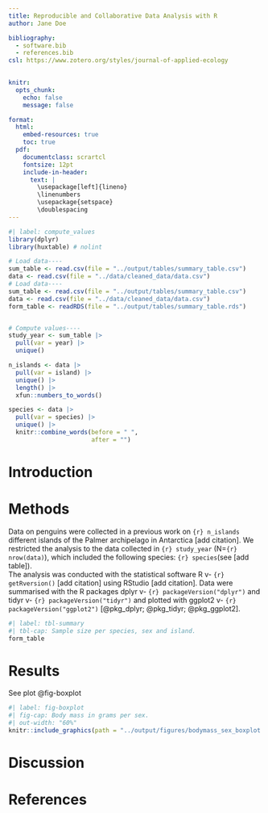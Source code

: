 ```yaml
---
title: Reproducible and Collaborative Data Analysis with R
author: Jane Doe

bibliography:
  - software.bib
  - references.bib
csl: https://www.zotero.org/styles/journal-of-applied-ecology

  
knitr:
  opts_chunk: 
    echo: false
    message: false

format: 
  html: 
    embed-resources: true
    toc: true
  pdf:
    documentclass: scrartcl
    fontsize: 12pt
    include-in-header: 
      text: |
        \usepackage[left]{lineno}
        \linenumbers
        \usepackage{setspace}
        \doublespacing
---
```




```r
#| label: compute_values
library(dplyr)
library(huxtable) # nolint

# Load data----
sum_table <- read.csv(file = "../output/tables/summary_table.csv")
data <- read.csv(file = "../data/cleaned_data/data.csv")
# Load data----
sum_table <- read.csv(file = "../output/tables/summary_table.csv")
data <- read.csv(file = "../data/cleaned_data/data.csv")
form_table <- readRDS(file = "../output/tables/summary_table.rds")


# Compute values----
study_year <- sum_table |>
  pull(var = year) |>
  unique()

n_islands <- data |>
  pull(var = island) |>
  unique() |>
  length() |>
  xfun::numbers_to_words()

species <- data |>
  pull(var = species) |>
  unique() |>
  knitr::combine_words(before = " ",
                       after = "")
```



# Introduction

# Methods

Data on penguins were collected in a previous work on `{r} n_islands` different islands of the Palmer archipelago in Antarctica [add citation]. We restricted the analysis to the data collected in `{r} study_year` (N=`{r} nrow(data)`), which included the following species: `{r} species`(see [add table]).\
The analysis was conducted with the statistical software R v- `{r} getRversion()` [add citation] using RStudio [add citation]. Data were summarised with the R packages dplyr v- `{r} packageVersion("dplyr")` and tidyr v- `{r} packageVersion("tidyr")` and plotted with ggplot2 v- `{r} packageVersion("ggplot2")` [@pkg_dplyr; @pkg_tidyr; @pkg_ggplot2].

```r
#| label: tbl-summary
#| tbl-cap: Sample size per species, sex and island.
form_table
```

# Results

See plot @fig-boxplot

```r
#| label: fig-boxplot
#| fig-cap: Body mass in grams per sex.
#| out-width: "60%"
knitr::include_graphics(path = "../output/figures/bodymass_sex_boxplot.png")
```

# Discussion

# References


